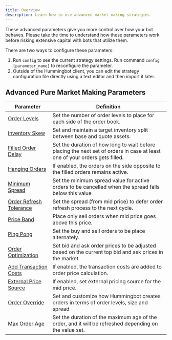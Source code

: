 ```yaml
---
title: Overview
description: Learn how to use advanced market making strategies
---
```


These advanced parameters give you more control over how your bot behaves. Please take the time to understand how these parameters work before risking extensive capital with bots that utilize them.

There are two ways to configure these parameters:

1. Run `config` to see the current strategy settings. Run command `config [parameter_name]` to reconfigure the parameter.
2. Outside of the Hummingbot client, you can edit the strategy configuration file directly using a text editor and then import it later.

## Advanced Pure Market Making Parameters

| Parameter                                                   | Definition                                                                                                                  |
| ----------------------------------------------------------- | --------------------------------------------------------------------------------------------------------------------------- |
| [Order Levels](./order-levels)                              | Set the number of order levels to place for each side of the order book.                                                    |
| [Inventory Skew](./inventory-skew)                          | Set and maintain a target inventory split between base and quote assets.                                                    |
| [Filled Order Delay](./filled-order-delay)                  | Set the duration of how long to wait before placing the next set of orders in case at least one of your orders gets filled. |
| [Hanging Orders](./hanging-orders)                          | If enabled, the orders on the side opposite to the filled orders remains active.                                            |
| [Minimum Spread](./minimum-spread)                          | Set the minimum spread value for active orders to be cancelled when the spread falls below this value                       |
| [Order Refresh Tolerance](./order-refresh-tolerance)        | Set the spread (from mid price) to defer order refresh process to the next cycle.                                           |
| [Price Band](./price-band)                                  | Place only sell orders when mid price goes above this price.                                                                |
| [Ping Pong](./ping-pong)                                    | Set the buy and sell orders to be place alternately.                                                                        |
| [Order Optimization](./order-optimization)                  | Set bid and ask order prices to be adjusted based on the current top bid and ask prices in the market.                      |
| [Add Transaction Costs](./add-transaction-costs)            | If enabled, the transaction costs are added to order price calculation.                                                     |
| [External Price Source](/strategies/external-price-source/) | If enabled, set external pricing source for the mid price.                                                                  |
| [Order Override](/strategies/order-override/)               | Set and customize how Hummingbot creates orders in terms of order levels, size and spread                                   |
| [Max Order Age](/strategies/max-order-age/)                 | Set the duration of the maximum age of the order, and it will be refreshed depending on the value set.                      |
